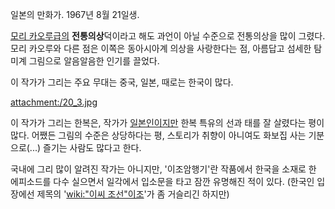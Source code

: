 일본의 만화가. 1967년 8월 21일생.

[[모리 카오루]]급의 '''전통의상'''덕이라고 해도 과언이 아닐 수준으로 전통의상을 많이 그렸다. 모리 카오루와 다른 점은 이쪽은 동아시아계 의상을 사랑한다는 점, 아름답고 섬세한 탐미계 그림으로 알음알음한 인기를 끌었다.

이 작가가 그리는 주요 무대는 중국, 일본, 때로는 한국이 많다.

attachment:/20_3.jpg

이 작가가 그리는 한복은, 작가가 [[일본인]]이지만 한복 특유의 선과 태를 잘 살렸다는 평이 많다. 어쨌든 그림의 수준은 상당하다는 평, 스토리가 취향이 아니여도 화보집 사는 기분으로(...) 즐기는 사람도 많다고 한다. 

국내에 그리 많이 알려진 작가는 아니지만, '이조암행기'란 작품에서 한국을 소재로 한 에피소드를 다수 실으면서 일각에서 입소문을 타고 잠깐 유명해진 적이 있다. (한국인 입장에선 제목의 '[[wiki:"이씨 조선"이조]]'가 좀 거슬리긴 하지만)


